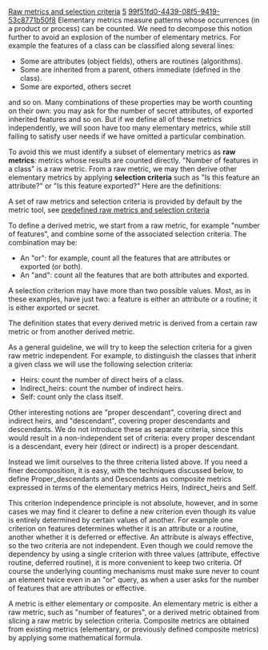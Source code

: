 [[Property:title|Raw metrics and selection criteria]]
[[Property:weight|5]]
[[Property:uuid|99f51fd0-4439-08f5-9419-53c8771b50f8]]
Elementary metrics measure patterns whose occurrences (in a product or process) can be counted. We need to decompose this notion further to avoid an explosion of the number of elementary metrics. For example the features of a class can be classified along several lines:
*  Some are attributes (object fields), others are routines (algorithms). 
*  Some are inherited from a parent, others immediate (defined in the class). 
*  Some are exported, others secret 

and so on. Many combinations of these properties may be worth counting on their own: you may ask for the number of secret attributes, of exported inherited features and so on. But if we define all of these metrics independently, we will soon have too many elementary metrics, while still failing to satisfy user needs if we have omitted a particular combination.

To avoid this we must identify a subset of elementary metrics as '''raw metrics''': metrics whose results are counted directly. "Number of features in a class" is a raw metric. From a raw metric, we may then derive other elementary metrics by applying '''selection criteria''' such as "Is this feature an attribute?" or "Is this feature exported?" Here are the definitions: 

{{note| '''Raw metric, selection criterion, derived metric:''' <br/>
An elementary metric is either '''raw''' or '''derived'''. A '''selection criterion''' for a raw metric is a property, with a fixed set of possible values (two or more), characterizing the patterns or events being counted by the metric. <br/>
A '''derived metric''' is an elementary metric defined from a raw metric by counting only the patterns satisfying a certain combination of its selection criteria. }}

A set of raw metrics and selection criteria is provided by default by the metric tool, see [[Predefined raw metrics|predefined raw metrics and selection criteria]]  

To define a derived metric, we start from a raw metric, for example "number of features", and combine some of the associated selection criteria. The combination may be:
*  An "or": for example, count all the features that are attributes or exported (or both). 
*  An "and": count all the features that are both attributes and exported. 

A selection criterion may have more than two possible values. Most, as in these examples, have just two: a feature is either an attribute or a routine; it is either exported or secret.

The definition states that every derived metric is derived from a certain raw metric or from another derived metric.

As a general guideline, we will try to keep the selection criteria for a given raw metric independent. For example, to distinguish the classes that inherit a given class we will use the following selection criteria:
*  Heirs: count the number of direct heirs of a class. 
*  Indirect_heirs: count the number of indirect heirs. 
*  Self: count only the class itself. 

Other interesting notions are "proper descendant", covering direct and indirect heirs, and "descendant", covering proper descendants and descendants. We do not introduce these as separate criteria, since this would result in a non-independent set of criteria: every proper descendant is a descendant, every heir (direct or indirect) is a proper descendant.

Instead we limit ourselves to the three criteria listed above. If you need a finer decomposition, it is easy, with the techniques discussed below, to define Proper_descendants and Descendants as composite metrics expressed in terms of the elementary metrics Heirs, Indirect_heirs and Self.

This criterion independence principle is not absolute, however, and in some cases we may find it clearer to define a new criterion even though its value is entirely determined by certain values of another. For example one criterion on features determines whether it is an attribute or a routine, another whether it is deferred or effective. An attribute is always effective, so the two criteria are not independent. Even though we could remove the dependency by using a single criterion with three values (attribute, effective routine, deferred routine), it is more convenient to keep two criteria. Of course the underlying counting mechanisms must make sure never to count an element twice even in an "or" query, as when a user asks for the number of features that are attributes or effective.

A metric is either elementary or composite. An elementary metric is either a raw metric, such as "number of features", or a derived metric obtained from slicing a raw metric by selection criteria. Composite metrics are obtained from existing metrics (elementary, or previously defined composite metrics) by applying some mathematical formula.

{{seealso| '''See Also''' <br/>
[[Elementary and composite metrics|Elementary metrics]]  <br/>
[[Selection Criteria|Selection Criteria]]  <br/>
[[Criterion References|Selection criterion reference]]  <br/>
[[Defining derived metrics|Defining derived metrics]]  }}




